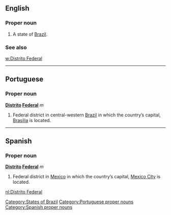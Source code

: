 ==English==

===Proper noun===
{{en-proper noun}}

# A state of [[Brazil]].

===See also===
[[w:Distrito Federal]]

[[Category:States of Brazil]]

----

==Portuguese==

===Proper noun===
'''[[Distrito]] [[Federal]]''' ''m''

# Federal district in central-western [[Brazil]] in which the country’s capital, [[Brasilia]] is located.

[[Category:Portuguese proper nouns]]

----

==Spanish==

===Proper noun===
'''[[Distrito]] [[Federal]]''' ''m''

# Federal district in [[Mexico]] in which the country’s capital, [[Mexico City]] is located.

[[Category:Spanish proper nouns]]

[[nl:Distrito Federal]]